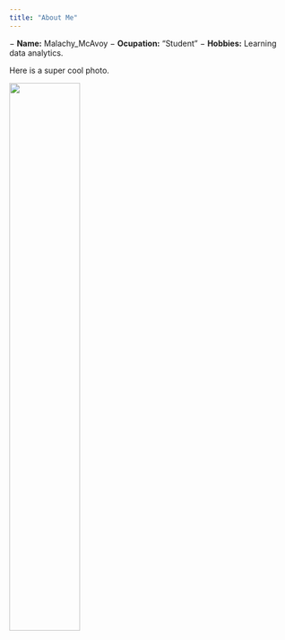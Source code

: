 ```yaml
---
title: "About Me"
---
```


− __Name:__ Malachy_McAvoy
− __Ocupation:__ "Student"
− __Hobbies:__ Learning data analytics.

Here is a super cool photo.

![](AboutMePhoto.jpg){
width=50%}